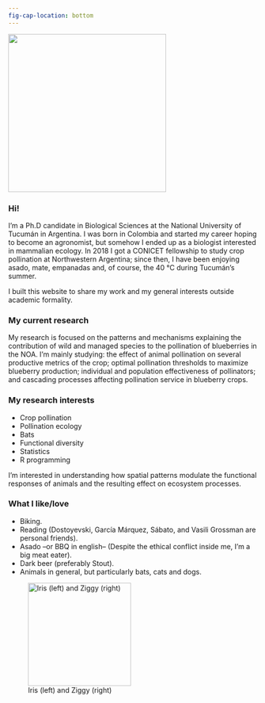 ```yaml
---
fig-cap-location: bottom
---
```


![](photos/IMG_8708.jpg){fig-align="center" width="319"}

### Hi!

I'm a Ph.D candidate in Biological Sciences at the National University of Tucumán in Argentina. I was born in Colombia and started my career hoping to become an agronomist, but somehow I ended up as a biologist interested in mammalian ecology. In 2018 I got a CONICET fellowship to study crop pollination at Northwestern Argentina; since then, I have been enjoying asado, mate, empanadas and, of course, the 40 °C during Tucumán's summer.

I built this website to share my work and my general interests outside academic formality. 

### My current research

My research is focused on the patterns and mechanisms explaining the contribution of wild and managed species to the pollination of blueberries in the NOA. I'm mainly studying: the effect of animal pollination on several productive metrics of the crop; optimal pollination thresholds to maximize blueberry production; individual and population effectiveness of pollinators; and cascading processes affecting pollination service in blueberry crops.

### My research interests

-   Crop pollination
-   Pollination ecology
-   Bats
-   Functional diversity
-   Statistics
-   R programming

I'm interested in understanding how spatial patterns modulate the functional responses of animals and the resulting effect on ecosystem processes.

### What I like/love

-   Biking.
-   Reading (Dostoyevski, García Márquez, Sábato, and Vasili Grossman are personal friends).
-   Asado --or BBQ in english-- (Despite the ethical conflict inside me, I'm a big meat eater).
-   Dark beer (preferably Stout).
-   Animals in general, but particularly bats, cats and dogs.

![Iris (left) and Ziggy (right)](photos/IMG_1347.jpg){fig-align="center" width="208"}
